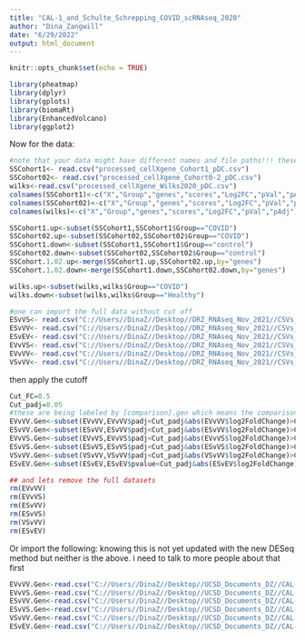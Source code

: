 ```yaml
---
title: "CAL-1_and_Schulte_Schrepping_COVID_scRNAseq_2020"
author: "Dina_Zangwill"
date: "6/29/2022"
output: html_document
---
```


```r
knitr::opts_chunk$set(echo = TRUE)
```

```r
library(pheatmap)
library(dplyr)
library(gplots)
library(biomaRt)
library(EnhancedVolcano)
library(ggplot2)

```

Now for the data:
```r
#note that your data might have different names and file paths!!! these are the local files :D
SSCohort1<- read.csv("processed_cellXgene_Cohort1_pDC.csv")
SSCohort02<- read.csv("processed_cellXgene_Cohort0-2_pDC.csv")
wilks<-read.csv("processed_cellXgene_Wilks2020_pDC.csv")
colnames(SSCohort1)<-c("X","Group","genes","scores","Log2FC","pVal","pAdj")
colnames(SSCohort02)<-c("X","Group","genes","scores","Log2FC","pVal","pAdj")
colnames(wilks)<-c("X","Group","genes","scores","Log2FC","pVal","pAdj")

SSCohort1.up<-subset(SSCohort1,SSCohort1$Group=="COVID")
SSCohort02.up<-subset(SSCohort02,SSCohort02$Group=="COVID")
SSCohort1.down<-subset(SSCohort1,SSCohort1$Group=="control")
SSCohort02.down<-subset(SSCohort02,SSCohort02$Group=="control")
SSCohort.1.02.up<-merge(SSCohort1.up,SSCohort02.up,by="genes")
SSCohort.1.02.down<-merge(SSCohort1.down,SSCohort02.down,by="genes")

wilks.up<-subset(wilks,wilks$Group=="COVID")
wilks.down<-subset(wilks,wilks$Group=="Healthy")
```


```r
#one can import the full data without cut off
ESvVS<- read.csv("C://Users//DinaZ//Desktop//DRZ_RNAseq_Nov_2021//CSVs_and_such//DRZ_ESvVS_counts_csv.csv")
ESvVV<- read.csv("C://Users//DinaZ//Desktop//DRZ_RNAseq_Nov_2021//CSVs_and_such//DRZ_ESvVV_counts_csv.csv")
ESvEV<- read.csv("C://Users//DinaZ//Desktop//DRZ_RNAseq_Nov_2021//CSVs_and_such//DRZ_ESvEV_counts_csv.csv")
EVvVS<- read.csv("C://Users//DinaZ//Desktop//DRZ_RNAseq_Nov_2021//CSVs_and_such//DRZ_EVvVS_counts_csv.csv")
EVvVV<- read.csv("C://Users//DinaZ//Desktop//DRZ_RNAseq_Nov_2021//CSVs_and_such//DRZ_EVvVV_counts_csv.csv")
VSvVV<- read.csv("C://Users//DinaZ//Desktop//DRZ_RNAseq_Nov_2021//CSVs_and_such//DRZ_VSvVV_counts_csv.csv")


```
then apply the cutoff

```r
Cut_FC=0.5
Cut_padj=0.05
#these are being labeled by [comparison].gen which means the comparison with generous cut-offs. these are good for pathway analysis and such things. 
EVvVV.Gen<-subset(EVvVV,EVvVV$padj<Cut_padj&abs(EVvVV$log2FoldChange)>Cut_FC)
ESvVV.Gen<-subset(ESvVV,ESvVV$padj<Cut_padj&abs(ESvVV$log2FoldChange)>Cut_FC)
EVvVS.Gen<-subset(EVvVS,EVvVS$padj<Cut_padj&abs(EVvVS$log2FoldChange)>Cut_FC)
ESvVS.Gen<-subset(ESvVS,ESvVS$padj<Cut_padj&abs(ESvVS$log2FoldChange)>Cut_FC)
VSvVV.Gen<-subset(VSvVV,VSvVV$padj<Cut_padj&abs(VSvVV$log2FoldChange)>Cut_FC)
ESvEV.Gen<-subset(ESvEV,ESvEV$pvalue<Cut_padj&abs(ESvEV$log2FoldChange)>Cut_FC) #in this comparison we use the pvalue instead of padj as there are no DEGs if I am being honest. 

## and lets remove the full datasets
rm(EVvVV)
rm(EVvVS)
rm(ESvVV)
rm(ESvVS)
rm(VSvVV)
rm(ESvEV)
```

Or import the following: knowing this is not yet updated with the new DESeq method but neither is the above. i need to talk to more people about that first
```r
EVvVV.Gen<-read.csv("C://Users//DinaZ//Desktop//UCSD_Documents_DZ//CAL-1_RNA_Seq_refined_simplified_files//Gene_list_csv_files//DRZ_EVvVV_Gen.csv")
EVvVS.Gen<-read.csv("C://Users//DinaZ//Desktop//UCSD_Documents_DZ//CAL-1_RNA_Seq_refined_simplified_files//Gene_list_csv_files//DRZ_EVvVS_Gen.csv")
ESvVV.Gen<-read.csv("C://Users//DinaZ//Desktop//UCSD_Documents_DZ//CAL-1_RNA_Seq_refined_simplified_files//Gene_list_csv_files//DRZ_EVvVV_Gen.csv")
ESvVS.Gen<-read.csv("C://Users//DinaZ//Desktop//UCSD_Documents_DZ//CAL-1_RNA_Seq_refined_simplified_files//Gene_list_csv_files//DRZ_EVvVS_Gen.csv")
VSvVV.Gen<-read.csv("C://Users//DinaZ//Desktop//UCSD_Documents_DZ//CAL-1_RNA_Seq_refined_simplified_files//Gene_list_csv_files//DRZ_VSvVV_Gen.csv")
ESvEV.Gen<-read.csv("C://Users//DinaZ//Desktop//UCSD_Documents_DZ//CAL-1_RNA_Seq_refined_simplified_files//Gene_list_csv_files//DRZ_ESvEV_Gen.csv")
```

